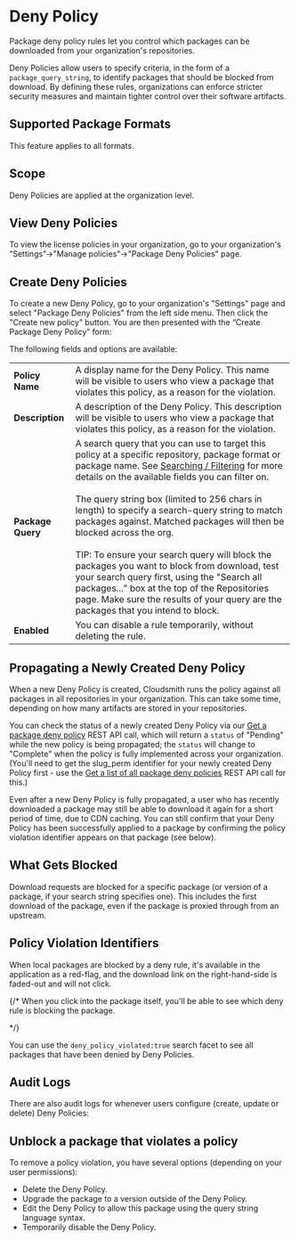 



# Deny Policy
Package deny policy rules let you control which packages can be downloaded from your organization's repositories.

Deny Policies allow users to specify criteria, in the form of a `package_query_string`, to identify packages that should be blocked from download. By defining these rules, organizations can enforce stricter security measures and maintain tighter control over their software artifacts. 

## Supported Package Formats

This feature applies to all formats.

## Scope

Deny Policies are applied at the organization level.

## View Deny Policies

To view the license policies in your organization, go to your organization's “Settings”->"Manage policies"->"Package Deny Policies" page.

<BlockImage src={img_Screenshot_2024_10_18_at_22_01_26} alt="Package Deny Policies"></BlockImage>

## Create Deny Policies

To create a new Deny Policy, go to your organization's "Settings" page and select "Package Deny Policies" from the left side menu. Then click the "Create new policy" button. You are then presented with the “Create Package Deny Policy” form:

<BlockImage src={deny_create} alt=""></BlockImage>

The following fields and options are available:

|||
|:---|:---|
|**Policy Name**|A display name for the Deny Policy. This name will be visible to users who view a package that violates this policy, as a reason for the violation.|
|**Description**|A description of the Deny Policy.  This description will be visible to users who view a package that violates this policy, as a reason for the violation.|
|**Package Query**|A search query that you can use to target this policy at a specific repository, package format or package name. See [Searching / Filtering](/artifact-management/search-packages) for more details on the available fields you can filter on.<br/><br/>The query string box (limited to 256 chars in length) to specify a search-query string to match packages against. Matched packages will then be blocked across the org.<br/><br/>TIP:  To ensure your search query will block the packages you want to block from download, test your search query first, using the "Search all packages..." box at the top of the Repositories page.  Make sure the results of your query are the packages that you intend to block.|
|**Enabled**|You can disable a rule temporarily, without deleting the rule.|

## Propagating a Newly Created Deny Policy

When a new Deny Policy is created, Cloudsmith runs the policy against all packages in all repositories in your organization. This can take some time, depending on how many artifacts are stored in your repositories.  

You can check the status of a newly created Deny Policy via our [Get a package deny policy](/api/deny-policy/list) REST API call, which will return a `status` of "Pending" while the new policy is being propagated; the `status` will change to "Complete" when the policy is fully implemented across your organization.  (You'll need to get the slug_perm identifier for your newly created Deny Policy first - use the [Get a list of all package deny policies](/api/deny-policy/list) REST API call for this.)

Even after a new Deny Policy is fully propagated, a user who has recently downloaded a package may still be able to download it again for a short period of time, due to CDN caching.  You can still confirm that your Deny Policy has been successfully applied to a package by confirming the policy violation identifier appears on that package (see below).

## What Gets Blocked

Download requests are blocked for a specific package (or version of a package, if your search string specifies one).  This includes the first download of the package, even if the package is proxied through from an upstream.  

## Policy Violation Identifiers

When local packages are blocked by a deny rule, it's available in the application as a red-flag, and the download link on the right-hand-side is faded-out and will not click.

<BlockImage src={deny_violation} alt=""></BlockImage>

{/* When you click into the package itself, you'll be able to see which deny rule is blocking the package.

<BlockImage src={imgddee1fe_Screenshot_2024_02_28_at_16_36_01} alt=""></BlockImage> */}

You can use the `deny_policy_violated:true` search facet to see all packages that have been denied by Deny Policies.

<BlockImage src={search_deny_true} alt=""></BlockImage>

## Audit Logs

There are also audit logs for whenever users configure (create, update or delete) Deny Policies:

<BlockImage src={audit_policy} alt=""></BlockImage>

## Unblock a package that violates a policy

To remove a policy violation, you have several options (depending on your user permissions): 

- Delete the Deny Policy.
- Upgrade the package to a version outside of the Deny Policy. 
- Edit the Deny Policy to allow this package using the query string language syntax.
- Temporarily disable the Deny Policy.
